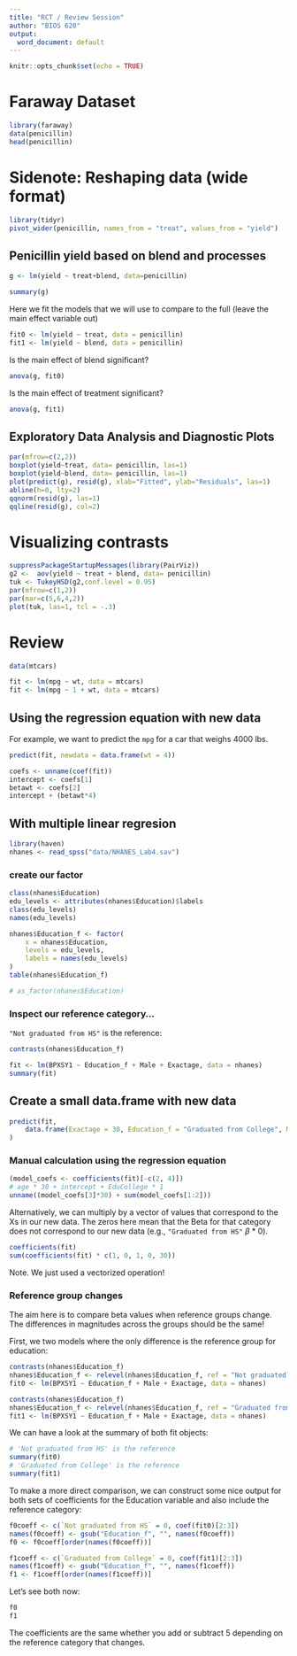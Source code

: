 ```yaml
---
title: "RCT / Review Session"
author: "BIOS 620"
output:
  word_document: default
---
```


```r
knitr::opts_chunk$set(echo = TRUE)
```

# Faraway Dataset

```r
library(faraway)
data(penicillin)
head(penicillin)
```

# Sidenote: Reshaping data (wide format)

```r
library(tidyr)
pivot_wider(penicillin, names_from = "treat", values_from = "yield")
```


## Penicillin yield based on blend and processes

```r
g <- lm(yield ~ treat+blend, data=penicillin)
```

```r
summary(g)
```

Here we fit the models that we will use to compare to the full (leave the
main effect variable out)

```r
fit0 <- lm(yield ~ treat, data = penicillin)
fit1 <- lm(yield ~ blend, data = penicillin)
```

Is the main effect of blend significant?

```r
anova(g, fit0)
```

Is the main effect of treatment significant?

```r
anova(g, fit1)
```

## Exploratory Data Analysis and Diagnostic Plots

```r
par(mfrow=c(2,2))
boxplot(yield~treat, data= penicillin, las=1)
boxplot(yield~blend, data= penicillin, las=1)
plot(predict(g), resid(g), xlab="Fitted", ylab="Residuals", las=1)
abline(h=0, lty=2)
qqnorm(resid(g), las=1)
qqline(resid(g), col=2)
```

# Visualizing contrasts

```r
suppressPackageStartupMessages(library(PairViz))
g2 <-  aov(yield ~ treat + blend, data= penicillin)
tuk <- TukeyHSD(g2,conf.level = 0.95)
par(mfrow=c(1,2))
par(mar=c(5,6,4,2))
plot(tuk, las=1, tcl = -.3)
```

# Review

```r
data(mtcars)
```

```r
fit <- lm(mpg ~ wt, data = mtcars)
fit <- lm(mpg ~ 1 + wt, data = mtcars)
```

## Using the regression equation with new data

For example, we want to predict the `mpg` for a car that weighs 4000 lbs.

```r
predict(fit, newdata = data.frame(wt = 4))
```

```r
coefs <- unname(coef(fit))
intercept <- coefs[1]
betawt <- coefs[2]
intercept + (betawt*4)
```

## With multiple linear regresion

```r
library(haven)
nhanes <- read_spss("data/NHANES_Lab4.sav")
```

### create our factor

```r
class(nhanes$Education)
edu_levels <- attributes(nhanes$Education)$labels
class(edu_levels)
names(edu_levels)

nhanes$Education_f <- factor(
    x = nhanes$Education,
    levels = edu_levels,
    labels = names(edu_levels)
)
table(nhanes$Education_f)

# as_factor(nhanes$Education)
```

### Inspect our reference category...

`"Not graduated from HS"` is the reference:

```r
contrasts(nhanes$Education_f)
```

```r
fit <- lm(BPXSY1 ~ Education_f + Male + Exactage, data = nhanes)
summary(fit)
```

## Create a small data.frame with new data

```r
predict(fit,
    data.frame(Exactage = 30, Education_f = "Graduated from College", Male = 0)
)
```

### Manual calculation using the regression equation

```r
(model_coefs <- coefficients(fit)[-c(2, 4)])
# age * 30 + intercept + EduCollege * 1
unname((model_coefs[3]*30) + sum(model_coefs[1:2]))
```

Alternatively, we can multiply by a vector of values that correspond to the
Xs in our new data. The zeros here mean that the Beta for that category does not
correspond to our new data (e.g., `"Graduated from HS"` $\beta$ * 0).

```r
coefficients(fit)
sum(coefficients(fit) * c(1, 0, 1, 0, 30))
```

Note. We just used a vectorized operation!

### Reference group changes

The aim here is to compare beta values when reference groups change.
The differences in magnitudes across the groups should be the same!

First, we two models where the only difference is the reference group
for education:

```r
contrasts(nhanes$Education_f)
nhanes$Education_f <- relevel(nhanes$Education_f, ref = "Not graduated from HS")
fit0 <- lm(BPXSY1 ~ Education_f + Male + Exactage, data = nhanes)

contrasts(nhanes$Education_f)
nhanes$Education_f <- relevel(nhanes$Education_f, ref = "Graduated from College")
fit1 <- lm(BPXSY1 ~ Education_f + Male + Exactage, data = nhanes)
```

We can have a look at the summary of both fit objects:

```r
# 'Not graduated from HS' is the reference
summary(fit0)
# 'Graduated from College' is the reference
summary(fit1)
```

To make a more direct comparison, we can construct some nice output for
both sets of coefficients for the Education variable and also include the
reference category:

```r
f0coeff <- c(`Not graduated from HS` = 0, coef(fit0)[2:3])
names(f0coeff) <- gsub("Education_f", "", names(f0coeff))
f0 <- f0coeff[order(names(f0coeff))]
```

```r
f1coeff <- c(`Graduated from College` = 0, coef(fit1)[2:3])
names(f1coeff) <- gsub("Education_f", "", names(f1coeff))
f1 <- f1coeff[order(names(f1coeff))]
```

Let's see both now:

```r
f0
f1
```

The coefficients are the same whether you add or subtract 5 depending on
the reference category that changes.


